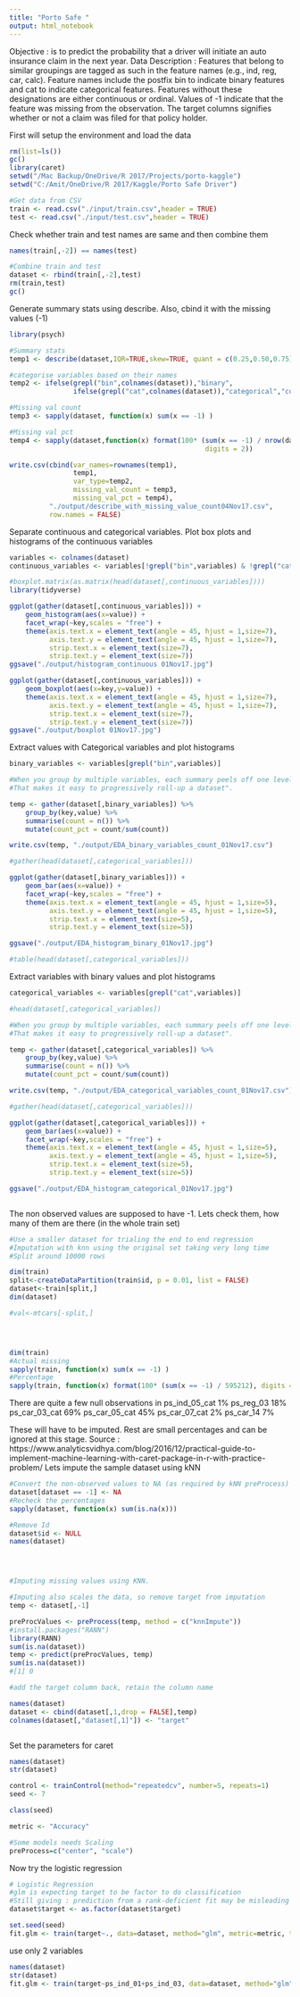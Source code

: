 ```yaml
---
title: "Porto Safe "
output: html_notebook
---
```

Objective : is to predict the probability that a driver will initiate an auto insurance claim in the next year.
Data Description : Features that belong to similar groupings are tagged as such in the feature names (e.g., ind, reg, car, calc). 
Feature names include the postfix bin to indicate binary features and cat to indicate categorical features. Features without these designations are either continuous or ordinal.
Values of -1 indicate that the feature was missing from the observation. The target columns signifies whether or not a claim was filed for that policy holder.

First will setup the environment and load the data
```r
rm(list=ls())
gc()
library(caret)
setwd("/Mac Backup/OneDrive/R 2017/Projects/porto-kaggle")
setwd("C:/Amit/OneDrive/R 2017/Kaggle/Porto Safe Driver")

#Get data from CSV
train <- read.csv("./input/train.csv",header = TRUE)
test <- read.csv("./input/test.csv",header = TRUE)

```

Check whether train and test names are same and then combine them
```r
names(train[,-2]) == names(test)

#Combine train and test
dataset <- rbind(train[,-2],test)
rm(train,test)
gc()

```

Generate summary stats using describe. Also, cbind it with the missing values (-1)

```r
library(psych)

#Summary stats
temp1 <- describe(dataset,IQR=TRUE,skew=TRUE, quant = c(0.25,0.50,0.75))

#categorise variables based on their names
temp2 <- ifelse(grepl("bin",colnames(dataset)),"binary",
                ifelse(grepl("cat",colnames(dataset)),"categorical","continuous"))

#Missing val count
temp3 <- sapply(dataset, function(x) sum(x == -1) )

#Missing val pct
temp4 <- sapply(dataset,function(x) format(100* (sum(x == -1) / nrow(dataset)), 
                                                 digits = 2))

write.csv(cbind(var_names=rownames(temp1),
                temp1,
                var_type=temp2, 
                missing_val_count = temp3,
                missing_val_pct = temp4),
          "./output/describe_with_missing_value_count04Nov17.csv",
          row.names = FALSE)

```

Separate continuous and categorical variables. Plot box plots and histograms of the continuous variables
```r
variables <- colnames(dataset)
continuous_variables <- variables[!grepl("bin",variables) & !grepl("cat",variables)][2:27]

#boxplot.matrix(as.matrix(head(dataset[,continuous_variables])))
library(tidyverse)

ggplot(gather(dataset[,continuous_variables])) +
    geom_histogram(aes(x=value)) +
    facet_wrap(~key,scales = "free") +
    theme(axis.text.x = element_text(angle = 45, hjust = 1,size=7),
          axis.text.y = element_text(angle = 45, hjust = 1,size=7),
          strip.text.x = element_text(size=7),
          strip.text.y = element_text(size=7))
ggsave("./output/histogram_continuous 01Nov17.jpg")

ggplot(gather(dataset[,continuous_variables])) +
    geom_boxplot(aes(x=key,y=value)) +
    theme(axis.text.x = element_text(angle = 45, hjust = 1,size=7),
          axis.text.y = element_text(angle = 45, hjust = 1,size=7),
          strip.text.x = element_text(size=7),
          strip.text.y = element_text(size=7))
ggsave("./output/boxplot 01Nov17.jpg")

```

Extract values with Categorical variables and plot histograms

```r

binary_variables <- variables[grepl("bin",variables)]

#When you group by multiple variables, each summary peels off one level of the grouping. 
#That makes it easy to progressively roll-up a dataset".

temp <- gather(dataset[,binary_variables]) %>%
    group_by(key,value) %>%
    summarise(count = n()) %>%
    mutate(count_pct = count/sum(count)) 

write.csv(temp, "./output/EDA_binary_variables_count_01Nov17.csv")

#gather(head(dataset[,categorical_variables]))

ggplot(gather(dataset[,binary_variables])) +
    geom_bar(aes(x=value)) +
    facet_wrap(~key,scales = "free") +
    theme(axis.text.x = element_text(angle = 45, hjust = 1,size=5),
          axis.text.y = element_text(angle = 45, hjust = 1,size=5),
          strip.text.x = element_text(size=5),
          strip.text.y = element_text(size=5))

ggsave("./output/EDA_histogram_binary_01Nov17.jpg")

#table(head(dataset[,categorical_variables]))


```


Extract variables with binary values and plot histograms


```r

categorical_variables <- variables[grepl("cat",variables)]

#head(dataset[,categorical_variables])

#When you group by multiple variables, each summary peels off one level of the grouping. 
#That makes it easy to progressively roll-up a dataset".

temp <- gather(dataset[,categorical_variables]) %>%
    group_by(key,value) %>%
    summarise(count = n()) %>%
    mutate(count_pct = count/sum(count)) 

write.csv(temp, "./output/EDA_categorical_variables_count_01Nov17.csv")

#gather(head(dataset[,categorical_variables]))

ggplot(gather(dataset[,categorical_variables])) +
    geom_bar(aes(x=value)) +
    facet_wrap(~key,scales = "free") +
    theme(axis.text.x = element_text(angle = 45, hjust = 1,size=5),
          axis.text.y = element_text(angle = 45, hjust = 1,size=5),
          strip.text.x = element_text(size=5),
          strip.text.y = element_text(size=5))

ggsave("./output/EDA_histogram_categorical_01Nov17.jpg")



```



The non observed values are supposed to have -1. Lets check them, how many of them are there (in the whole train set)

```r


#Use a smaller dataset for trialing the end to end regression
#Imputation with knn using the original set taking very long time
#Split around 10000 rows

dim(train)
split<-createDataPartition(train$id, p = 0.01, list = FALSE)
dataset<-train[split,]
dim(dataset)

#val<-mtcars[-split,]




dim(train)
#Actual missing
sapply(train, function(x) sum(x == -1) )
#Percentage
sapply(train, function(x) format(100* (sum(x == -1) / 595212), digits = 3))

```

There are quite a few null observations in 
ps_ind_05_cat 1%
ps_reg_03 18%
ps_car_03_cat 69%
ps_car_05_cat 45%
ps_car_07_cat 2%
ps_car_14 7%

These will have to be imputed. Rest are small percentages and can be ignored at this stage.
Source : https://www.analyticsvidhya.com/blog/2016/12/practical-guide-to-implement-machine-learning-with-caret-package-in-r-with-practice-problem/
Lets impute the sample dataset using kNN

```r

#Convert the non-observed values to NA (as required by kNN preProcess)
dataset[dataset == -1] <- NA
#Recheck the percentages
sapply(dataset, function(x) sum(is.na(x)))

#Remove Id
dataset$id <- NULL
names(dataset)




#Imputing missing values using KNN.

#Imputing also scales the data, so remove target from imputation
temp <- dataset[,-1]

preProcValues <- preProcess(temp, method = c("knnImpute"))
#install.packages("RANN")
library(RANN)
sum(is.na(dataset))
temp <- predict(preProcValues, temp)
sum(is.na(dataset))
#[1] 0

#add the target column back, retain the column name

names(dataset)
dataset <- cbind(dataset[,1,drop = FALSE],temp)
colnames(dataset[,"dataset[,1]"]) <- "target"



```

Set the parameters for caret

```r
names(dataset)
str(dataset)

control <- trainControl(method="repeatedcv", number=5, repeats=1)
seed <- 7

class(seed)

metric <- "Accuracy"

#Some models needs Scaling
preProcess=c("center", "scale")

```

Now try the logistic regression 

```r
# Logistic Regression
#glm is expecting target to be factor to do classification
#Still giving : prediction from a rank-deficient fit may be misleading
dataset$target <- as.factor(dataset$target)

set.seed(seed)
fit.glm <- train(target~., data=dataset, method="glm", metric=metric, trControl=control)
```

use only 2 variables
```r

names(dataset)
str(dataset)
fit.glm <- train(target~ps_ind_01+ps_ind_03, data=dataset, method="glm", metric=metric, trControl=control)

```








